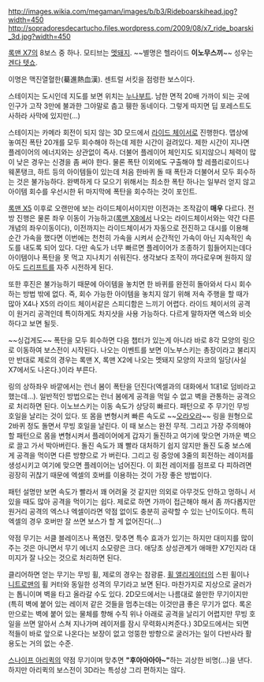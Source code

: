 http://images.wikia.com/megaman/images/b/b3/Rideboarskihead.jpg?width=450
http://sopradoresdecartucho.files.wordpress.com/2009/08/x7_ride_boarski_3d.jpg?width=450

{{{+1 ヘルライド・イノブスキー / Hell Ride Inobusky, Ride Boarski(북미판)}}}

[[록맨 X7]]의 8보스 중 하나. 모티브는 [[멧돼지]]. ~~별명은 헬라이드 '''이노무스끼'''~~ 성우는 [[겐다 텟쇼]].

이명은 맥진열혈한(驀進熱血漢). 센트럴 서킷을 점령한 보스이다. 

스테이지는 도시인데 지도를 보면 위치는 [[누나부트]]. 남한 면적 20배 가까이 되는 곳에 인구가 고작 3만에 불과한 그야말로 춥고 휑한 동네이다. 그렇게 따지면 딥 포레스트도 사하라 사막에 있지만(...)

스테이지는 카메라 회전이 되지 않는 3D 모드에서 [[라이드 체이서]]로 진행한다. 맵상에 놓여진 폭탄 20개를 모두 회수해야 하는데 제한 시간이 걸려있다. 제한 시간이 지나면 플레이어의 에너지와는 상관없이 즉사. 더불어 플레이어 체인지도 되지않으니 체력이 많이 낮은 경우는 신경을 좀 써야 한다. 물론 폭탄 이외에도 구출해야 할 레플리로이드나 웨폰탱크, 하트 등의 아이템들이 있는데 처음 한바퀴 돌 때 폭탄과 더불어서 모두 회수하는 것은 불가능하다. 완벽하게 다 모으기 위해서는 최소한 폭탄 하나는 일부러 얻지 않고 아이템 회수를 우선시한 뒤 마지막에 폭탄을 회수하는 것이 포인트. 

[[록맨 X5]] 이후로 오랜만에 보는 라이드체이서이지만 이전과는 조작감이 '''매우''' 다르다. 전방 진행은 물론 좌우 이동이 가능하고([[록맨 X8]]에서 나오는 라이드체이서와는 약간 다른 개념의 좌우이동이다), 이전까지는 라이드체이서가 자동으로 전진하고 대시를 이용해 순간 가속을 했다면 이번에는 천천히 가속을 시켜서 순간적인 가속이 아닌 지속적인 속도를 내도록 되어 있다. 다만 속도가 너무 빠르면 플레이어가 조종하기 힘들어지는데다 아이템이나 폭탄을 못 먹고 지나치기 쉬워진다. 생각보다 조작이 까다로우며 원하지 않아도 [[드리프트]]를 자주 시전하게 된다. 

또한 후진은 불가능하기 때문에 아이템을 놓치면 한 바퀴를 완전히 돌아와서 다시 회수하는 방법 밖에 없다. 즉, 회수 가능한 아이템을 놓치지 않기 위해 저속 주행을 할 때가 많아 X4나 X5의 라이드 체이서같은 스피디함은 느끼기 어렵다. 라이드 체이서의 공격이 원거리 공격인데 특이하게도 차지샷을 사용 가능하다. 다르게 말하자면 엑스와 비슷하다고 보면 될듯. 

~~싱겁게도~~ 폭탄을 모두 회수하면 다음 챕터가 있는게 아니라 바로 8각 모양의 링으로 이동하여 보스전이 시작된다. 나오는 이벤트를 보면 이노부스키는 총장이라고 불리지만 반대로 제로의 경우는 록맨 X, 록맨 X2에 나오는 멧돼지 모양의 자코의 일당(사실 X7에서도 나온다.)이라 부른다.

링의 상하좌우 바깥에서는 런너 봄이 폭탄을 던진다(엑셀과의 대화에서 1대1로 덤비라고 했는데...). 일반적인 방법으로는 런너 봄에게 공격을 먹일 수 없고 벽을 관통하는 공격으로 처리하면 된다. 이노브스키는 이동 속도가 상당히 빠르다. 패턴으로 주 무기인 무빙 호일을 날리는 것이 있다. 또 몸을 변형시켜 빠른 속도로 ~~[[오라오라]]~~ 링을 원형으로 2바퀴 정도 돌면서 무빙 호일을 날린다. 이 때 보스는 완전 무적. 그리고 가장 주의해야 할 패턴으로 몸을 변형시켜서 플레이어에게 갑자기 돌진하고 여기에 맞으면 가까운 벽으로 끌고 가서 박아버린다. 돌진 속도가 꽤 빨라 대처하기 쉽지 않지만 돌진 도중 보스에게 공격을 먹이면 다른 방향으로 가 버린다. 그리고 링 중앙에 3줄의 회전하는 레이저를 생성시키고 여기에 맞으면 플레이어는 넘어진다. 이 회전 레이저를 점프로 다 피하려면 굉장히 귀찮기 때문에 엑셀의 호버를 이용하는 것이 가장 좋은 방법이다. 

패턴 설명만 보면 속도가 빨라서 꽤 어려울 것 같지만 의외로 아무것도 안하고 멍하니 서 있을 때도 많아 공격을 먹이기는 쉽다. 제로로 하면 가까이 접근해야 해서 좀 까다롭지만 원거리 공격의 엑스나 엑셀이라면 약점 없이도 충분히 공략할 수 있는 난이도이다. 특히 엑셀의 경우 호버만 잘 쓰면 보스가 할 게 없어진다(...) 

약점 무기는 서클 블레이즈나 폭염진. 맞추면 특수 효과가 있기는 하지만 대미지를 많이 주는 것은 아니면서 무기 에너지 소모량은 크다. 애당초 상성관계가 애매한 X7인지라 대미지가 잘 나오는 것으로 처리하면 된다.

클리어하면 얻는 무기는 무빙 휠, 제로의 경우는 참광륜. [[휠 앨리게이터]]의 스핀 휠이나 [[니트로맨]]의 휠 커터와 동일한 성격의 무기라고 보면 된다. 마찬가지로 지상으로 굴러가는 톱니이며 벽을 타고 올라갈 수도 있다. 2D모드에서는 나름대로 쓸만한 무기이지만(특히 벽에 붙어 있는 레이저 같은 것들을 멈추는데는 이것만큼 좋은 무기가 없다. 록온만으로는 벽에 붙어 있는 물체를 향해 수직 위나 아래로 공격을 날리기 어렵지만 무빙 호일을 쓰면 알아서 스쳐 지나가며 레이저를 잠시 무력화시켜준다.)  3D모드에서는 되면 적들이 바로 앞으로 나온다는 보장이 없고 엉뚱한 방향으로 굴러가는 일이 다반사라 활용도는 거의 없는 수준. 

[[스나이프 아리퀵]]의 약점 무기이며 맞추면 '''"후아아아아~"'''하는 괴상한 비명(...)을 낸다. 하지만 아리퀵의 보스전이 3D라는 특성상 그리 편하지는 않다. 
